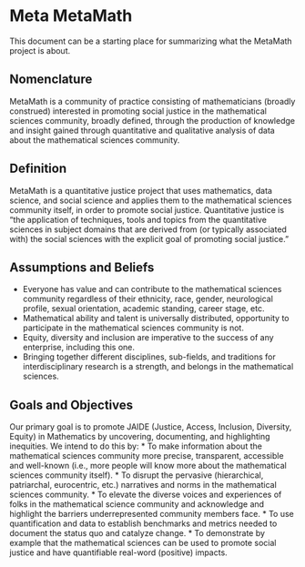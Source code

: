 # Meta MetaMath

This document can be a starting place for summarizing what the MetaMath project is about.

## Nomenclature
MetaMath is a community of practice consisting of mathematicians (broadly construed) interested in promoting social justice in the mathematical sciences community, broadly defined, through the production of knowledge and insight gained through quantitative and qualitative analysis of data about the mathematical sciences community.

## Definition 
MetaMath is a quantitative justice project that uses mathematics, data science, and social science and applies them to the mathematical sciences community itself, in order to promote social justice. Quantitative justice is “the application of techniques, tools and topics from the quantitative sciences in subject domains that are derived from (or typically associated with) the social sciences with the explicit goal of promoting social justice.”

## Assumptions and Beliefs
* Everyone has value and can contribute to the mathematical sciences community regardless of their ethnicity, race, gender, neurological profile, sexual orientation, academic standing, career stage, etc.
* Mathematical ability and talent is universally distributed, opportunity to participate in the mathematical sciences community is not.
* Equity, diversity and inclusion are imperative to the success of any enterprise, including this one.
* Bringing together different disciplines, sub-fields, and traditions for interdisciplinary research is a strength, and belongs in the mathematical sciences.

## Goals and Objectives
Our primary goal is to promote JAIDE (Justice, Access, Inclusion, Diversity, Equity) in Mathematics by uncovering, documenting, and highlighting inequities. We intend to do this by:
* To make information about the mathematical sciences community more precise, transparent, accessible and well-known (i.e., more people will know more about the mathematical sciences community itself). 
* To disrupt the pervasive (hierarchical, patriarchal, eurocentric, etc.) narratives and norms in the mathematical sciences community.
* To elevate the diverse voices and experiences of folks in the mathematical science community and acknowledge and highlight the barriers underrepresented community members face.
* To use quantification and data to establish benchmarks and metrics needed to document the status quo and catalyze change.
* To demonstrate by example that the mathematical sciences can be used to promote social justice and have quantifiable real-word (positive) impacts.
